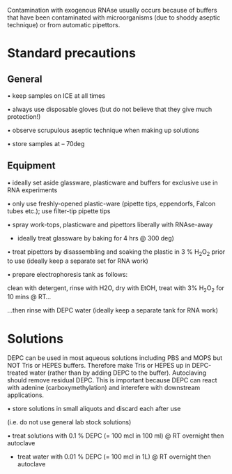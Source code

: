 Contamination with exogenous RNAse usually occurs because of buffers
that have been contaminated with microorganisms (due to shoddy aseptic
technique) or from automatic pipettors.

# Standard precautions

## General

• keep samples on ICE at all times

• always use disposable gloves (but do not believe that they give much
protection!)

• observe scrupulous aseptic technique when making up solutions

• store samples at -- 70deg

## Equipment

• ideally set aside glassware, plasticware and buffers for exclusive use
in RNA experiments

• only use freshly-opened plastic-ware (pipette tips, eppendorfs, Falcon
tubes etc.); use filter-tip pipette tips

• spray work-tops, plasticware and pipettors liberally with RNAse-away

-   ideally treat glassware by baking for 4 hrs @ 300 deg)

• treat pipettors by disassembling and soaking the plastic in 3 %
H~2~O~2~ prior to use (ideally keep a separate set for RNA work)

• prepare electrophoresis tank as follows:

clean with detergent, rinse with H2O, dry with EtOH, treat with 3%
H~2~O~2~ for 10 mins @ RT...

...then rinse with DEPC water (ideally keep a separate tank for RNA
work)

# Solutions

DEPC can be used in most aqueous solutions including PBS and MOPS but
NOT Tris or HEPES buffers. Therefore make Tris or HEPES up in
DEPC-treated water (rather than by adding DEPC to the buffer).
Autoclaving should remove residual DEPC. This is important because DEPC
can react with adenine (carboxymethylation) and interefere with
downstream applications.

• store solutions in small aliquots and discard each after use

(i.e. do not use general lab stock solutions)

• treat solutions with 0.1 % DEPC (= 100 mcl in 100 ml) @ RT overnight
then autoclave

-   treat water with 0.01 % DEPC (= 100 mcl in 1L) @ RT overnight then
    autoclave

